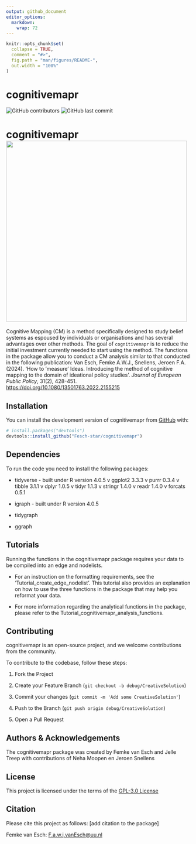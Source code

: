 ```yaml
---
output: github_document
editor_options: 
  markdown: 
    wrap: 72
---
```


<!-- README.md is generated from README.Rmd. Please edit that file -->

```r
knitr::opts_chunk$set(
  collapse = TRUE,
  comment = "#>",
  fig.path = "man/figures/README-",
  out.width = "100%"
)
```

# cognitivemapr

<!-- badges: start -->

![GitHub
contributors](https://img.shields.io/github/contributors/Fesch-star/cognitivemapr)
![GitHub last
commit](https://img.shields.io/github/last-commit/Fesch-star/cognitivemapr)

<!-- badges: end -->

# cognitivemapr ![](man/figures/cognitivemapr_logo.png){align="right" width="494"}

Cognitive Mapping (CM) is a method specifically designed to study belief
systems as espoused by individuals or organisations and has several
advantages over other methods. The goal of `cognitivemapr` is to reduce
the initial investment currently needed to start using the method. The
functions in the package allow you to conduct a CM analysis similar to
that conducted in the following publication: Van Esch, Femke A.W.J.,
Snellens, Jeroen F.A. (2024). 'How to 'measure' Ideas. Introducing the
method of cognitive mapping to the domain of ideational policy studies'.
*Journal of European Public Policy*, 31(2), 428-451.
<https://doi.org/10.1080/13501763.2022.2155215>

## Installation

You can install the development version of cognitivemapr from
[GitHub](https://github.com/) with:

``` r
# install.packages("devtools")
devtools::install_github("Fesch-star/cognitivemapr")
```

## Dependencies

To run the code you need to install the following packages:

-   tidyverse - built under R version 4.0.5 v ggplot2 3.3.3 v purrr
    0.3.4 v tibble 3.1.1 v dplyr 1.0.5 v tidyr 1.1.3 v stringr 1.4.0 v
    readr 1.4.0 v forcats 0.5.1

-   igraph - built under R version 4.0.5

-   tidygraph

-   ggraph

## Tutorials

Running the functions in the cognitivemapr package requires your data to
be compiled into an edge and nodelists.

-   For an instruction on the formatting requirements, see the
    'Tutorial_create_edge_nodelist'. This tutorial also provides an
    explanation on how to use the three functions in the package that
    may help you reformat your data.

-   For more information regarding the analytical functions in the
    package, please refer to the
    Tutorial_cognitivemapr_analysis_functions.

## Contributing

cognitivemapr is an open-source project, and we welcome contributions
from the community.

To contribute to the codebase, follow these steps:

1.  Fork the Project

2.  Create your Feature Branch
    (`git checkout -b debug/CreativeSolution`)

3.  Commit your changes (`git commit -m 'Add some CreativeSolution'`)

4.  Push to the Branch (`git push origin debug/CreativeSolution`)

5.  Open a Pull Request

## Authors & Acknowledgements

The cognitivemapr package was created by Femke van Esch and Jelle Treep
with contributions of Neha Moopen en Jeroen Snellens

## License

This project is licensed under the terms of the [GPL-3.0
License](/LICENSE.md)

## Citation

Please cite this project as follows: [add citation to the package]

Femke van Esch:
[F.a.w.j.vanEsch\@uu.nl](mailto:F.a.w.j.vanEsch@uu.nl){.email}
